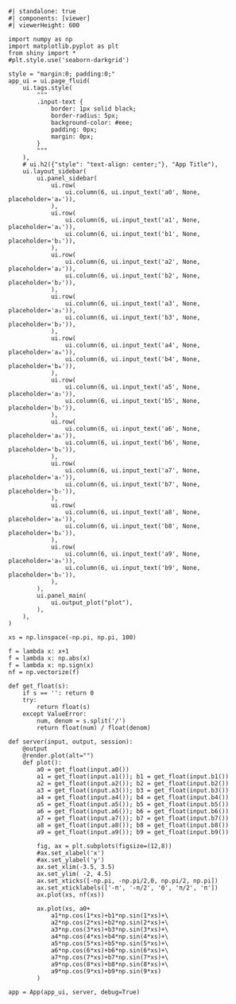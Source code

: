 ```shinylive-python
#| standalone: true
#| components: [viewer]
#| viewerHeight: 600

import numpy as np
import matplotlib.pyplot as plt
from shiny import *
#plt.style.use('seaborn-darkgrid')

style = "margin:0; padding:0;"
app_ui = ui.page_fluid(
    ui.tags.style(
        """
        .input-text {
            border: 1px solid black;
            border-radius: 5px;
            background-color: #eee;
            padding: 0px;
            margin: 0px;
        }
        """
    ),
    # ui.h2({"style": "text-align: center;"}, "App Title"),
    ui.layout_sidebar(
        ui.panel_sidebar(
            ui.row(
                ui.column(6, ui.input_text('a0', None, placeholder='a₀')),        
            ),
            ui.row(
                ui.column(6, ui.input_text('a1', None, placeholder='a₁')),        
                ui.column(6, ui.input_text('b1', None, placeholder='b₁')),
            ),
            ui.row(
                ui.column(6, ui.input_text('a2', None, placeholder='a₂')),        
                ui.column(6, ui.input_text('b2', None, placeholder='b₂')),
            ),  
            ui.row(
                ui.column(6, ui.input_text('a3', None, placeholder='a₃')),        
                ui.column(6, ui.input_text('b3', None, placeholder='b₃')),
            ),
            ui.row(
                ui.column(6, ui.input_text('a4', None, placeholder='a₄')),        
                ui.column(6, ui.input_text('b4', None, placeholder='b₄')),
            ),
            ui.row(
                ui.column(6, ui.input_text('a5', None, placeholder='a₅')),        
                ui.column(6, ui.input_text('b5', None, placeholder='b₅')),
            ),
            ui.row(
                ui.column(6, ui.input_text('a6', None, placeholder='a₆')),        
                ui.column(6, ui.input_text('b6', None, placeholder='b₆')),
            ),
            ui.row(
                ui.column(6, ui.input_text('a7', None, placeholder='a₇')),        
                ui.column(6, ui.input_text('b7', None, placeholder='b₇')),
            ),
            ui.row(
                ui.column(6, ui.input_text('a8', None, placeholder='a₈')),        
                ui.column(6, ui.input_text('b8', None, placeholder='b₈')),
            ),
            ui.row(
                ui.column(6, ui.input_text('a9', None, placeholder='a₉')),        
                ui.column(6, ui.input_text('b9', None, placeholder='b₉')),
            ),
        ),
        ui.panel_main(
            ui.output_plot("plot"),
        ),
    ),
)

xs = np.linspace(-np.pi, np.pi, 100)

f = lambda x: x+1
f = lambda x: np.abs(x)
f = lambda x: np.sign(x)
nf = np.vectorize(f)

def get_float(s):
    if s == '': return 0
    try:
        return float(s)
    except ValueError:
        num, denom = s.split('/')
        return float(num) / float(denom)

def server(input, output, session):
    @output
    @render.plot(alt="")
    def plot():
        a0 = get_float(input.a0())
        a1 = get_float(input.a1()); b1 = get_float(input.b1())
        a2 = get_float(input.a2()); b2 = get_float(input.b2())
        a3 = get_float(input.a3()); b3 = get_float(input.b3())
        a4 = get_float(input.a4()); b4 = get_float(input.b4())
        a5 = get_float(input.a5()); b5 = get_float(input.b5())
        a6 = get_float(input.a6()); b6 = get_float(input.b6())
        a7 = get_float(input.a7()); b7 = get_float(input.b7())
        a8 = get_float(input.a8()); b8 = get_float(input.b8())
        a9 = get_float(input.a9()); b9 = get_float(input.b9())

        fig, ax = plt.subplots(figsize=(12,8))
        #ax.set_xlabel('x')
        #ax.set_ylabel('y')
        ax.set_xlim(-3.5, 3.5)
        ax.set_ylim( -2, 4.5)
        ax.set_xticks([-np.pi, -np.pi/2,0, np.pi/2, np.pi])
        ax.set_xticklabels(['-π', '-π/2', '0', 'π/2', 'π'])
        ax.plot(xs, nf(xs))
        
        ax.plot(xs, a0+
            a1*np.cos(1*xs)+b1*np.sin(1*xs)+\
            a2*np.cos(2*xs)+b2*np.sin(2*xs)+\
            a3*np.cos(3*xs)+b3*np.sin(3*xs)+\
            a4*np.cos(4*xs)+b4*np.sin(4*xs)+\
            a5*np.cos(5*xs)+b5*np.sin(5*xs)+\
            a6*np.cos(6*xs)+b6*np.sin(6*xs)+\
            a7*np.cos(7*xs)+b7*np.sin(7*xs)+\
            a9*np.cos(8*xs)+b8*np.sin(8*xs)+\
            a9*np.cos(9*xs)+b9*np.sin(9*xs)
        )

app = App(app_ui, server, debug=True)
```